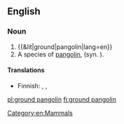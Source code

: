 ==English==
{{rfi|en}}
{{wikipedia|pangolin}}
{{wikispecies|Smutsia temmincki}}

===Noun===
{{en-noun|~|s}}

# {{&lit|ground|pangolin|lang=en}}
# A species of [[pangolin]], {{taxlink|Smutsia temmincki|species|noshow=1|ver=161006}} (syn. {{taxlink|Manis temmincki|species|noshow=1}}).

====Translations====
{{trans-top|species of pangolin}}
* Finnish: {{t|fi|temminckinmuurahaiskäpy}}, {{t|fi|kapinmuurahaiskäpy}}, {{t|fi|aromuurahaiskäpy}}
{{trans-mid}}
{{trans-bottom}}

[[Category:en:Mammals]]

[[pl:ground pangolin]]
[[fi:ground pangolin]]